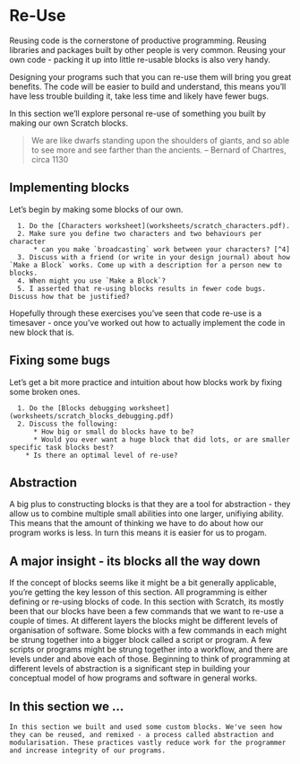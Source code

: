 # Re-Use

Reusing code is the cornerstone of productive programming. Reusing libraries and packages built by other people is very common. Reusing your own code - packing it up into little re-usable blocks is also very handy.

Designing your programs such that you can re-use them will bring you great benefits. The code will be easier to build and understand, this means you'll have less trouble building it, take less time and likely have fewer bugs. 

In this section we'll explore personal re-use of something you built by making our own Scratch blocks.

> We are like dwarfs standing upon the shoulders of giants, and so able to see more and see farther than the ancients.
– Bernard of Chartres, circa 1130


## Implementing blocks

Let's begin by making some blocks of our own.

```block2

  1. Do the [Characters worksheet](worksheets/scratch_characters.pdf). 
  2. Make sure you define two characters and two behaviours per character
      * can you make `broadcasting` work between your characters? [^4] 
  3. Discuss with a friend (or write in your design journal) about how `Make a Block` works. Come up with a description for a person new to blocks.
  4. When might you use `Make a Block`?
  5. I asserted that re-using blocks results in fewer code bugs. Discuss how that be justified?

```

Hopefully through these exercises you've seen that code re-use is a timesaver - once you've worked out how to actually implement the code in new block that is.  

## Fixing some bugs

Let's get a bit more practice and intuition about how blocks work by fixing some broken ones. 

```block2
  1. Do the [Blocks debugging worksheet](worksheets/scratch_blocks_debugging.pdf)
  2. Discuss the following: 
      * How big or small do blocks have to be? 
      * Would you ever want a huge block that did lots, or are smaller specific task blocks best? 
    * Is there an optimal level of re-use?

```

## Abstraction

A big plus to constructing blocks is that they are a tool for abstraction - they allow us to combine multiple small abilities into one larger, unifiying ability. This means that the amount of thinking we have to do about how our program works is less. In turn this means it is easier for us to progam. 

## A major insight - its blocks all the way down

If the concept of blocks seems like it might be a bit generally applicable, you're getting the key lesson of this section. All programming is either defining or re-using blocks of code. In this section with Scratch, its mostly been that our blocks have been a few commands that we want to re-use a couple of times. At different layers the blocks might be different levels of organisation of software. Some blocks with a few commands in each might be strung together into a bigger block called a script or program. A few scripts or programs might be strung together into a workflow, and there are levels under and above each of those. Beginning to think of programming at different levels of abstraction is a significant step in building your conceptual model of how programs and software in general works. 

## In this section we ...

```block2

In this section we built and used some custom blocks. We've seen how they can be reused, and remixed - a process called abstraction and modularisation. These practices vastly reduce work for the programmer and increase integrity of our programs. 

```

[^4]: Don't panic if this doesn't work - broadcasting in Scratch highlights a technique in which we make different processes or scripts 'talk' to each other through messages. Its not a core technique by any means but the metaphor of 'talking' is here particularly strong - and it's quite fun - so its worth a go.

